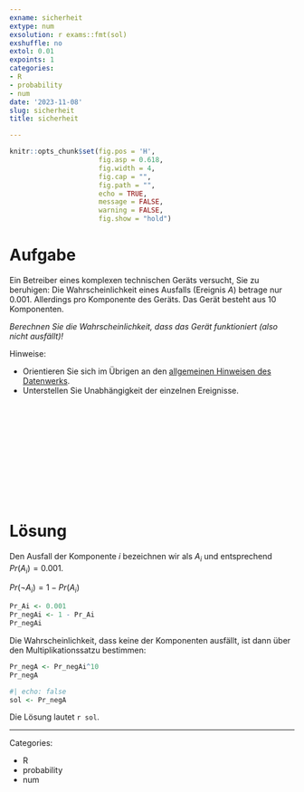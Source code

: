 ```yaml
---
exname: sicherheit
extype: num
exsolution: r exams::fmt(sol)
exshuffle: no
extol: 0.01
expoints: 1
categories:
- R
- probability
- num
date: '2023-11-08'
slug: sicherheit
title: sicherheit

---
```








```r
knitr::opts_chunk$set(fig.pos = 'H',
                      fig.asp = 0.618,
                      fig.width = 4,
                      fig.cap = "", 
                      fig.path = "",
                      echo = TRUE,
                      message = FALSE,
                      warning = FALSE,
                      fig.show = "hold")
```







# Aufgabe

Ein Betreiber eines komplexen technischen Geräts versucht, Sie zu beruhigen:
Die Wahrscheinlichkeit eines Ausfalls (Ereignis $A$) betrage nur 0.001.
Allerdings pro Komponente des Geräts. 
Das Gerät besteht aus 10 Komponenten.

*Berechnen Sie die Wahrscheinlichkeit, dass das Gerät funktioniert (also nicht ausfällt)!*

Hinweise:

- Orientieren Sie sich im Übrigen an den [allgemeinen Hinweisen des Datenwerks](https://datenwerk.netlify.app/hinweise).
- Unterstellen Sie Unabhängigkeit der einzelnen Ereignisse.








</br>
</br>
</br>
</br>
</br>
</br>
</br>
</br>
</br>
</br>

# Lösung

Den Ausfall der Komponente $i$ bezeichnen wir als $A_i$ und entsprechend $Pr(A_i) = 0.001$.

$Pr(\neg A_i) = 1- Pr(A_i)$



```r
Pr_Ai <- 0.001
Pr_negAi <- 1 - Pr_Ai
Pr_negAi
```


Die Wahrscheinlichkeit, dass keine der Komponenten ausfällt, ist dann über den Multiplikationssatzu bestimmen:

```r
Pr_negA <- Pr_negAi^10
Pr_negA
```



```r
#| echo: false
sol <- Pr_negA
```


Die Lösung lautet ``r sol``.







---

Categories: 

- R
- probability
- num

